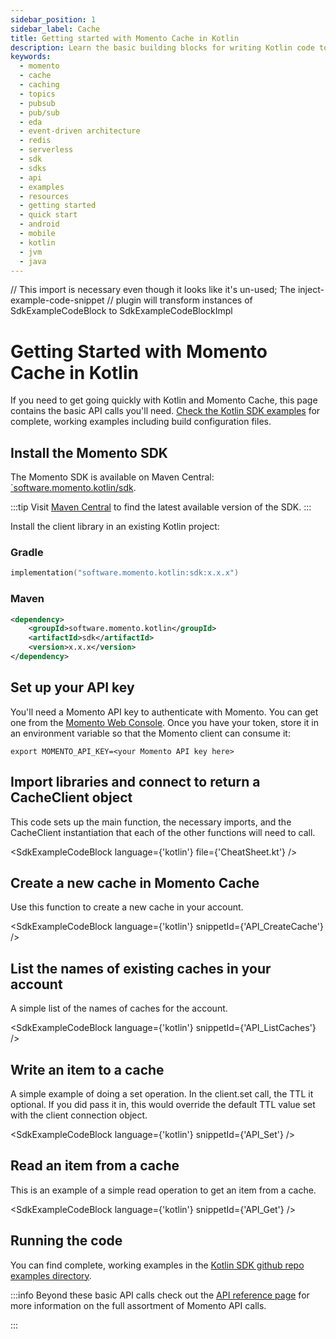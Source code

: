 ```yaml
---
sidebar_position: 1
sidebar_label: Cache
title: Getting started with Momento Cache in Kotlin
description: Learn the basic building blocks for writing Kotlin code to interact with Momento Cache in your native Android applications, or your JVM server-side applications.
keywords:
  - momento
  - cache
  - caching
  - topics
  - pubsub
  - pub/sub
  - eda
  - event-driven architecture
  - redis
  - serverless
  - sdk
  - sdks
  - api
  - examples
  - resources
  - getting started
  - quick start
  - android
  - mobile
  - kotlin
  - jvm
  - java
---
```


// This import is necessary even though it looks like it's un-used; The inject-example-code-snippet
// plugin will transform instances of SdkExampleCodeBlock to SdkExampleCodeBlockImpl

# Getting Started with Momento Cache in Kotlin

If you need to get going quickly with Kotlin and Momento Cache, this page contains the basic API calls you'll need. [Check the Kotlin SDK examples](https://github.com/momentohq/client-sdk-kotlin/tree/main/examples) for complete, working examples including build configuration files.

## Install the Momento SDK

The Momento SDK is available on Maven Central: [`software.momento.kotlin/sdk](
https://central.sonatype.com/artifact/software.momento.kotlin/sdk).

:::tip
Visit [Maven Central](https://central.sonatype.com/artifact/software.momento.kotlin/sdk) to find the latest available version of the SDK.
:::

Install the client library in an existing Kotlin project:

### Gradle

```kotlin
implementation("software.momento.kotlin:sdk:x.x.x")
```

### Maven

```xml
<dependency>
    <groupId>software.momento.kotlin</groupId>
    <artifactId>sdk</artifactId>
    <version>x.x.x</version>
</dependency>
```

## Set up your API key

You'll need a Momento API key to authenticate with Momento.  You can get one from the [Momento Web Console](https://console.gomomento.com/caches).
Once you have your token, store it in an environment variable so that the Momento client can consume it:

```
export MOMENTO_API_KEY=<your Momento API key here>
```

## Import libraries and connect to return a CacheClient object
This code sets up the main function, the necessary imports, and the CacheClient instantiation that each of the other functions will need to call.

<SdkExampleCodeBlock language={'kotlin'} file={'CheatSheet.kt'} />

## Create a new cache in Momento Cache
Use this function to create a new cache in your account.

<SdkExampleCodeBlock language={'kotlin'} snippetId={'API_CreateCache'} />


## List the names of existing caches in your account
A simple list of the names of caches for the account.

<SdkExampleCodeBlock language={'kotlin'} snippetId={'API_ListCaches'} />

## Write an item to a cache
A simple example of doing a set operation. In the client.set call, the TTL it optional. If you did pass it in, this would override the default TTL value set with the client connection object.

<SdkExampleCodeBlock language={'kotlin'} snippetId={'API_Set'} />

## Read an item from a cache
This is an example of a simple read operation to get an item from a cache.

<SdkExampleCodeBlock language={'kotlin'} snippetId={'API_Get'} />

## Running the code

You can find complete, working examples in the [Kotlin SDK github repo examples directory](https://github.com/momentohq/client-sdk-kotlin/tree/main/examples).

:::info
Beyond these basic API calls check out the [API reference page](/cache/develop/api-reference/index.mdx) for more information on the full assortment of Momento API calls.

:::
